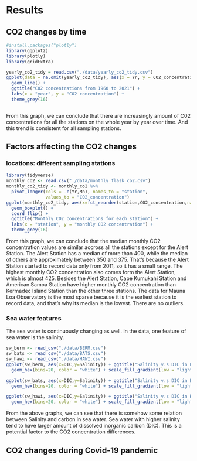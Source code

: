 # Results

## CO2 changes by time

```r
#install.packages("plotly")
library(ggplot2)
library(plotly)
library(gridExtra)

yearly_co2_tidy = read.csv("./data/yearly_co2_tidy.csv")
ggplot(data = na.omit(yearly_co2_tidy), aes(x = Yr, y = CO2_concentration, color = station)) +
  geom_line() +
  ggtitle("CO2 concentrations from 1960 to 2021") +
  labs(x = "year", y = "CO2 concentration") + 
  theme_grey(16)
```
```r
```


From this graph, we can conclude that there are increasingly amount of C02 concentrations for all the stations on the whole year by year over time. And this trend is consistent for all sampling stations.


## Factors affecting the CO2 changes

### locations: different sampling stations

```r
library(tidyverse)
monthly_co2 <- read.csv("./data/monthly_flask_co2.csv")
monthly_co2_tidy <- monthly_co2 %>%
  pivot_longer(cols = -c(Yr,Mn), names_to = "station", 
               values_to = "CO2_concentration")
ggplot(monthly_co2_tidy, aes(x=fct_reorder(station,CO2_concentration,na.rm=TRUE), y=CO2_concentration)) +
  geom_boxplot() +
  coord_flip() +
  ggtitle("Monthly CO2 concentrations for each station") +
  labs(x = "station", y = "monthly CO2 concentration") + 
  theme_grey(16)
```

From this graph, we can conclude that the median monthly CO2 concentration values are similar accross all the stations except for the Alert Station. The Alert Station has a median of more than 400, while the median of others are approximately between 350 and 375. That's because the Alert Station started to record data only from 2011, so it has a small range. The highest monthly CO2 concentration also comes form the Alert Station, which is almost 425. Besides the Alert Station, Cape Kumukahi Station and American Samoa Station have higher monthly CO2 concentration than Kermadec Island Station than the other three stations. The data for Mauna Loa Observatory is the most sparse because it is the earliest station to record data, and that's why its median is the lowest. There are no outliers.

### Sea water features

The sea water is continuously changing as well. In the data, one feature of sea water is the salinity. 

```r
sw_berm <- read_csv("./data/BERM.csv")
sw_bats <- read_csv("./data/BATS.csv")
sw_hawi <- read_csv("./data/HAWI.csv")
ggplot(sw_berm, aes(x=DIC,y=Salinity)) + ggtitle("Salinity v.s DIC in BERM") + 
  geom_hex(bins=20, color = "white") + scale_fill_gradient(low = "lightblue", high = "blue")

ggplot(sw_bats, aes(x=DIC,y=Salinity)) + ggtitle("Salinity v.s DIC in BATS") + 
  geom_hex(bins=20, color = "white") + scale_fill_gradient(low = "lightblue", high = "blue")

ggplot(sw_hawi, aes(x=DIC,y=Salinity)) + ggtitle("Salinity v.s DIC in HAWI") + 
  geom_hex(bins=20, color = "white") + scale_fill_gradient(low = "lightblue", high = "blue")
```

From the above graphs, we can see that there is somehow some relation between Salinity and carbon in sea water. Sea water with higher salinity tend to have larger amount of dissolved inorganic carbon (DIC). This is a potential factor to the CO2 concentration differences.

## CO2 changes during Covid-19 pandemic

```r

```


